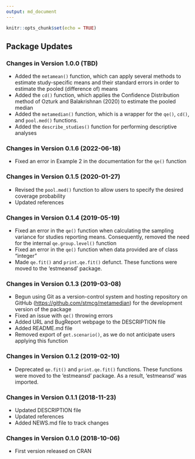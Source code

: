 ```yaml
---
output: md_document
---
```


```r
knitr::opts_chunk$set(echo = TRUE)
```

## Package Updates

### Changes in Version 1.0.0 (TBD)
*  Added the `metamean()` function, which can apply several methods to estimate 
   study-specific means and their standard errors in order to estimate the 
   pooled (difference of) means
*  Added the `cd()` function, which applies the Confidence Distribution method 
   of Ozturk and Balakrishnan (2020) to estimate the pooled median
*  Added the `metamedian()` function, which is a wrapper for the `qe()`, `cd()`,
   and `pool.med()` functions.
*  Added the `describe_studies()` function for performing descriptive analyses

### Changes in Version 0.1.6 (2022-06-18)
*  Fixed an error in Example 2 in the documentation for the `qe()` function

### Changes in Version 0.1.5 (2020-01-27)
*  Revised the `pool.med()` function to allow users to specify the desired coverage probability
*  Updated references

### Changes in Version 0.1.4 (2019-05-19)
*  Fixed an error in the `qe()` function when calculating the sampling variance 
   for studies reporting means. Consequently, removed the need for the internal 
   `qe.group.level()` function
*  Fixed an error in the `qe()` function when data provided are of class 
   "integer"
*  Made `qe.fit()` and `print.qe.fit()` defunct. These functions were moved to 
   the 'estmeansd' package. 

### Changes in Version 0.1.3 (2019-03-08)
*  Begun using Git as a version-control system and hosting repository on GitHub
   ([https://github.com/stmcg/metamedian](https://github.com/stmcg/metamedian))
   for the development version of the package
*  Fixed an issue with `qe()` throwing errors
*  Added URL and BugReport webpage to the DESCRIPTION file
*  Added README.md file
*  Removed export of `get.scenario()`, as we do not anticipate users applying 
   this function

### Changes in Version 0.1.2 (2019-02-10)
*  Deprecated `qe.fit()` and `print.qe.fit()` functions. These functions were 
   moved to the 'estmeansd' package. As a result, 'estmeansd' was imported.

### Changes in Version 0.1.1 (2018-11-23)
*  Updated DESCRIPTION file
*  Updated references
*  Added NEWS.md file to track changes

### Changes in Version 0.1.0 (2018-10-06)
*  First version released on CRAN

